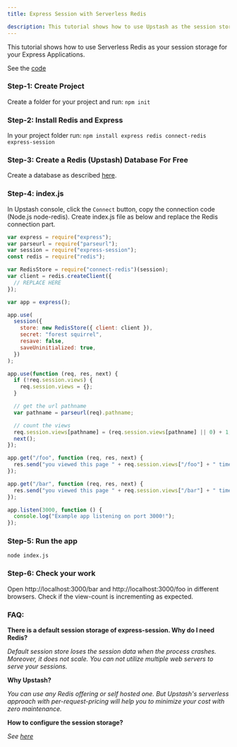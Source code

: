 ```yaml
---
title: Express Session with Serverless Redis

description: This tutorial shows how to use Upstash as the session storage of your Express application.
---
```


This tutorial shows how to use Serverless Redis as your session storage for your
Express Applications.

See the
[code](https://github.com/upstash/examples/tree/main/examples/express-session-with-redis)

### Step-1: Create Project

Create a folder for your project and run: `npm init`

### Step-2: Install Redis and Express

In your project folder run:
`npm install express redis connect-redis express-session`

### Step-3: Create a Redis (Upstash) Database For Free

Create a database as described [here](../overall/getstarted).

### Step-4: index.js

In Upstash console, click the `Connect` button, copy the connection code
(Node.js node-redis). Create index.js file as below and replace the Redis
connection part.

```javascript
var express = require("express");
var parseurl = require("parseurl");
var session = require("express-session");
const redis = require("redis");

var RedisStore = require("connect-redis")(session);
var client = redis.createClient({
  // REPLACE HERE
});

var app = express();

app.use(
  session({
    store: new RedisStore({ client: client }),
    secret: "forest squirrel",
    resave: false,
    saveUninitialized: true,
  })
);

app.use(function (req, res, next) {
  if (!req.session.views) {
    req.session.views = {};
  }

  // get the url pathname
  var pathname = parseurl(req).pathname;

  // count the views
  req.session.views[pathname] = (req.session.views[pathname] || 0) + 1;
  next();
});

app.get("/foo", function (req, res, next) {
  res.send("you viewed this page " + req.session.views["/foo"] + " times");
});

app.get("/bar", function (req, res, next) {
  res.send("you viewed this page " + req.session.views["/bar"] + " times");
});

app.listen(3000, function () {
  console.log("Example app listening on port 3000!");
});
```

### Step-5: Run the app

`node index.js`

### Step-6: Check your work

Open http://localhost:3000/bar and http://localhost:3000/foo in different
browsers. Check if the view-count is incrementing as expected.

### FAQ:

**There is a default session storage of express-session. Why do I need Redis?**

_Default session store loses the session data when the process crashes.
Moreover, it does not scale. You can not utilize multiple web servers to serve
your sessions._

**Why Upstash?**

_You can use any Redis offering or self hosted one. But Upstash's serverless
approach with per-request-pricing will help you to minimize your cost with zero
maintenance._

**How to configure the session storage?**

_See [here](https://github.com/expressjs/session#readme)_
